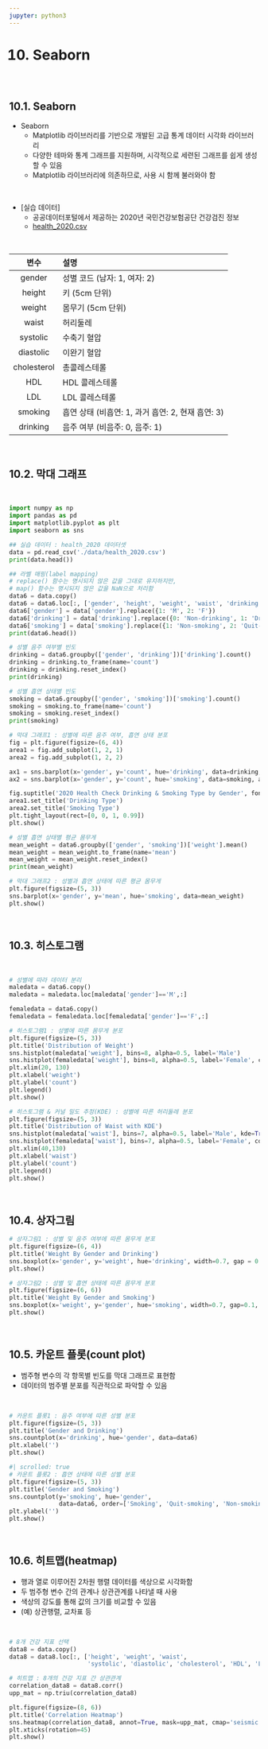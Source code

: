 ```yaml
---
jupyter: python3
---
```


<h1>10. Seaborn</h1>
<br>

## 10.1. Seaborn
+ Seaborn
  + Matplotlib 라이브러리를 기반으로 개발된 고급 통계 데이터 시각화 라이브러리
  + 다양한 테마와 통계 그래프를 지원하며, 시각적으로 세련된 그래프를 쉽게 생성할 수 있음
  + Matplotlib 라이브러리에 의존하므로, 사용 시 함께 불러와야 함

<br>

+ \[실습 데이터\]
  + 공공데이터포털에서 제공하는 2020년 국민건강보험공단 건강검진 정보
  + [health_2020.csv](./data/health_2020.csv)

<br>

|변수|설명|
|:---:|:------------|
|gender|성별 코드 (남자: 1, 여자: 2)|
|height|키 (5cm 단위)|
|weight|몸무기 (5cm 단위)|
|waist|허리둘레|
|systolic|수축기 혈압|
|diastolic|이완기 혈압|
|cholesterol|총콜레스테롤|
|HDL|HDL 콜레스테롤|
|LDL|LDL 콜레스테롤|
|smoking|흡연 상태 (비흡연: 1, 과거 흡연: 2, 현재 흡연: 3)|
|drinking|음주 여부 (비음주: 0, 음주: 1)|

<br>

## 10.2. 막대 그래프

<br>

```python
import numpy as np
import pandas as pd
import matplotlib.pyplot as plt
import seaborn as sns
```

```python
## 실습 데이터 : health_2020 데이터셋
data = pd.read_csv('./data/health_2020.csv')
print(data.head())
```

```python
## 라벨 매핑(label mapping)
# replace() 함수는 명시되지 않은 값을 그대로 유지하지만,
# map() 함수는 명시되지 않은 값을 NaN으로 처리함
data6 = data.copy()
data6 = data6.loc[:, ['gender', 'height', 'weight', 'waist', 'drinking', 'smoking']]
data6['gender'] = data['gender'].replace({1: 'M', 2: 'F'})
data6['drinking'] = data['drinking'].replace({0: 'Non-drinking', 1: 'Drinking'})
data6['smoking'] = data['smoking'].replace({1: 'Non-smoking', 2: 'Quit-smoking', 3: 'Smoking'})
print(data6.head())
```

```python
# 성별 음주 여부별 빈도
drinking = data6.groupby(['gender', 'drinking'])['drinking'].count()
drinking = drinking.to_frame(name='count')
drinking = drinking.reset_index()
print(drinking)
```

```python
# 성별 흡연 상태별 빈도
smoking = data6.groupby(['gender', 'smoking'])['smoking'].count()
smoking = smoking.to_frame(name='count')
smoking = smoking.reset_index()
print(smoking)
```

```python
# 막대 그래프1 : 성별에 따른 음주 여부, 흡연 상태 분포
fig = plt.figure(figsize=(6, 4))
area1 = fig.add_subplot(1, 2, 1)
area2 = fig.add_subplot(1, 2, 2)

ax1 = sns.barplot(x='gender', y='count', hue='drinking', data=drinking, ax=area1)
ax2 = sns.barplot(x='gender', y='count', hue='smoking', data=smoking, ax=area2)

fig.suptitle('2020 Health Check Drinking & Smoking Type by Gender', fontweight='bold')
area1.set_title('Drinking Type')
area2.set_title('Smoking Type')
plt.tight_layout(rect=[0, 0, 1, 0.99])
plt.show()
```

```python
# 성별 흡연 상태별 평균 몸무게
mean_weight = data6.groupby(['gender', 'smoking'])['weight'].mean()
mean_weight = mean_weight.to_frame(name='mean')
mean_weight = mean_weight.reset_index()
print(mean_weight)
```

```python
# 막대 그래프2 : 성별과 흡연 상태에 따른 평균 몸무게
plt.figure(figsize=(5, 3))
sns.barplot(x='gender', y='mean', hue='smoking', data=mean_weight)
plt.show()
```

<br>

## 10.3. 히스토그램

<br>

```python
# 성별에 따라 데이터 분리
maledata = data6.copy()
maledata = maledata.loc[maledata['gender']=='M',:]

femaledata = data6.copy()
femaledata = femaledata.loc[femaledata['gender']=='F',:]
```

```python
# 히스토그램1 : 성별에 따른 몸무게 분포
plt.figure(figsize=(5, 3))
plt.title('Distribution of Weight')
sns.histplot(maledata['weight'], bins=8, alpha=0.5, label='Male')
sns.histplot(femaledata['weight'], bins=8, alpha=0.5, label='Female', color='r')
plt.xlim(20, 130)
plt.xlabel('weight')
plt.ylabel('count')
plt.legend()
plt.show()
```

```python
# 히스토그램 & 커널 밀도 추정(KDE) : 성별에 따른 허리둘레 분포
plt.figure(figsize=(5, 3))
plt.title('Distribution of Waist with KDE')
sns.histplot(maledata['waist'], bins=7, alpha=0.5, label='Male', kde=True)
sns.histplot(femaledata['waist'], bins=7, alpha=0.5, label='Female', color='r', kde=True)
plt.xlim(40,130)
plt.xlabel('waist')
plt.ylabel('count')
plt.legend()
plt.show()
```

<br>

## 10.4. 상자그림

```python
# 상자그림1 : 성별 및 음주 여부에 따른 몸무게 분포
plt.figure(figsize=(6, 4))
plt.title('Weight By Gender and Drinking')
sns.boxplot(x='gender', y='weight', hue='drinking', width=0.7, gap = 0.1, data=data6)
plt.show()
```

```python
# 상자그림2 : 성별 및 흡연 상태에 따른 몸무게 분포
plt.figure(figsize=(6, 6))
plt.title('Weight By Gender and Smoking')
sns.boxplot(x='weight', y='gender', hue='smoking', width=0.7, gap=0.1, data=data6, orient='h')
plt.show()
```

<br>

## 10.5. 카운트 플롯(count plot)
- 범주형 변수의 각 항목별 빈도를 막대 그래프로 표현함
- 데이터의 범주별 분포를 직관적으로 파악할 수 있음

<br>

```python
# 카운트 플롯1 : 음주 여부에 따른 성별 분포
plt.figure(figsize=(5, 3))
plt.title('Gender and Drinking')
sns.countplot(x='drinking', hue='gender', data=data6)
plt.xlabel('')
plt.show()
```

```python
#| scrolled: true
# 카운트 플롯2 : 흡연 상태에 따른 성별 분포
plt.figure(figsize=(5, 3))
plt.title('Gender and Smoking')
sns.countplot(y='smoking', hue='gender',
              data=data6, order=['Smoking', 'Quit-smoking', 'Non-smoking'])
plt.ylabel('')
plt.show()
```

<br>

## 10.6. 히트맵(heatmap)
- 행과 열로 이루어진 2차원 행렬 데이터를 색상으로 시각화함
- 두 범주형 변수 간의 관계나 상관관계를 나타낼 때 사용
- 색상의 강도를 통해 값의 크기를 비교할 수 있음
- (예) 상관행렬, 교차표 등

<br>

```python
# 8개 건강 지표 선택
data8 = data.copy()
data8 = data8.loc[:, ['height', 'weight', 'waist',
                      'systolic', 'diastolic', 'cholesterol', 'HDL', 'LDL']]
```

```python
# 히트맵 : 8개의 건강 지표 간 상관관계
correlation_data8 = data8.corr()
upp_mat = np.triu(correlation_data8)

plt.figure(figsize=(8, 6))
plt.title('Correlation Heatmap')
sns.heatmap(correlation_data8, annot=True, mask=upp_mat, cmap='seismic', vmin=-1, vmax=1)
plt.xticks(rotation=45)
plt.show()
```

